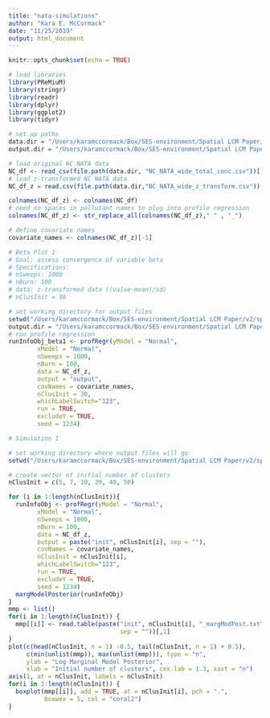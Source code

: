 ```yaml
---
title: "nata-simulations"
author: "Kara E. McCormack"
date: "11/25/2019"
output: html_document
---
```


```r
knitr::opts_chunk$set(echo = TRUE)
```

```r
# load libraries
library(PReMiuM)
library(stringr)
library(readr)
library(dplyr)
library(ggplot2)
library(tidyr)
```

```r
# set up paths
data.dir = "/Users/karamccormack/Box/SES-environment/Spatial LCM Paper/Data/"
output.dir = "/Users/karamccormack/Box/SES-environment/Spatial LCM Paper/Output/"

# load original NC NATA data
NC_df <- read_csv(file.path(data.dir, "NC_NATA_wide_total_conc.csv"))[,-1]
# load z-transformed NC NATA data
NC_df_z = read.csv(file.path(data.dir,"NC_NATA_wide_z_transform.csv"))[,-1]

colnames(NC_df_z) <- colnames(NC_df)
# need no spaces in pollutant names to plug into profile regression
colnames(NC_df_z) <- str_replace_all(colnames(NC_df_z)," " , "_")

# define covariate names
covariate_names <- colnames(NC_df_z)[-1]
```

```r
# Beta Plot 1
# Goal: assess convergence of variable beta 
# Specifications:
# nSweeps: 1000
# nBurn: 100
# data: z-transformed data ((value-mean)/sd)
# nClusInit = 30

# set working directory for output files
setwd("/Users/karamccormack/Box/SES-environment/Spatial LCM Paper/v2/spatial-mpe-ses/output/scratch/Beta_1/")
output.dir = "/Users/karamccormack/Box/SES-environment/Spatial LCM Paper/v2/spatial-mpe-ses/output/scratch/Beta_1/"
# run profile regression
runInfoObj_beta1 <- profRegr(yModel = "Normal",
        xModel = "Normal",
        nSweeps = 1000,
        nBurn = 100,
        data = NC_df_z,
        output = "output",
        covNames = covariate_names,
        nClusInit = 30,
        whichLabelSwitch="123",
        run = TRUE,
        excludeY = TRUE, 
        seed = 1234)

```




```r
# Simulation 1

# set working directory where output files will go
setwd("/Users/karamccormack/Box/SES-environment/Spatial LCM Paper/v2/spatial-mpe-ses/output/scratch/Simulation1")

# create vector of initial number of clusters
nClusInit = c(5, 7, 10, 20, 40, 50)

for (i in 1:length(nClusInit)){
  runInfoObj <- profRegr(yModel = "Normal",
        xModel = "Normal",
        nSweeps = 1000,
        nBurn = 100,
        data = NC_df_z,
        output = paste("init", nClusInit[i], sep = ""),
        covNames = covariate_names,
        nClusInit = nClusInit[i],
        whichLabelSwitch="123",
        run = TRUE,
        excludeY = TRUE, 
        seed = 1234)
  margModelPosterior(runInfoObj)
}
mmp <- list()
for(i in 1:length(nClusInit)) {
  mmp[[i]] <- read.table(paste("init", nClusInit[i], "_margModPost.txt",
                               sep = ""))[,1]
}
plot(c(head(nClusInit, n = 1) -0.5, tail(nClusInit, n = 1) + 0.5),
     c(min(unlist(mmp)), max(unlist(mmp))), type = "n",
     ylab = "Log Marginal Model Posterior",
     xlab = "Initial number of clusters", cex.lab = 1.3, xaxt = "n")
axis(1, at = nClusInit, labels = nClusInit)
for(i in 1:length(nClusInit)) {
  boxplot(mmp[[i]], add = TRUE, at = nClusInit[i], pch = ".",
          boxwex = 5, col = "coral2")
}
```



